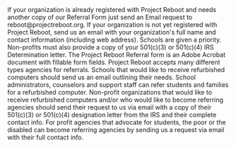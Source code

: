 
<AsideElt title="Need Referral Form?">
  <Block>
    If your organization is already registered with Project Reboot and needs
    another copy of our Referral Form just send an Email request to
    reboot@projectreboot.org.
  </Block>
  <Block>
    If your organization is not yet registered with Project Reboot, send us an
    email with your organization's full name and contact information (including
    web address).
  </Block>
  <Block>Schools are given a priority.</Block>
  <Block>
    Non-profits must also provide a copy of your 501(c)(3) or 501(c)(4) IRS
    Determination letter.
  </Block>
</AsideElt>
<AsideElt title="Referral Form">
  <Block>
    The Project Reboot Referral form is an Adobe Acrobat document with fillable
    form fields.
  </Block>
</AsideElt>
<AsideElt title="Registering with Project Reboot">
  <Block>
    Project Reboot accepts many different types agencies for referrals.
  </Block>
  <Block>
    Schools that would like to receive refurbished computers should send us an
    email outlining their needs.
  </Block>
  <Block>
    School administrators, counselors and support staff can refer students and
    families for a refurbished computer.
  </Block>
  <Block>
    Non-profit organizations that would like to receive refurbished computers
    and/or who would like to become referring agencies should send their request
    to us via email with a copy of their 501(c)(3) or 501(c)(4) designation
    letter from the IRS and their complete contact info.
  </Block>
  <Block>
    For profit agencies that advocate for students, the poor or the disabled can
    become referring agencies by sending us a request via email with their full
    contact info.
  </Block>
</AsideElt>
